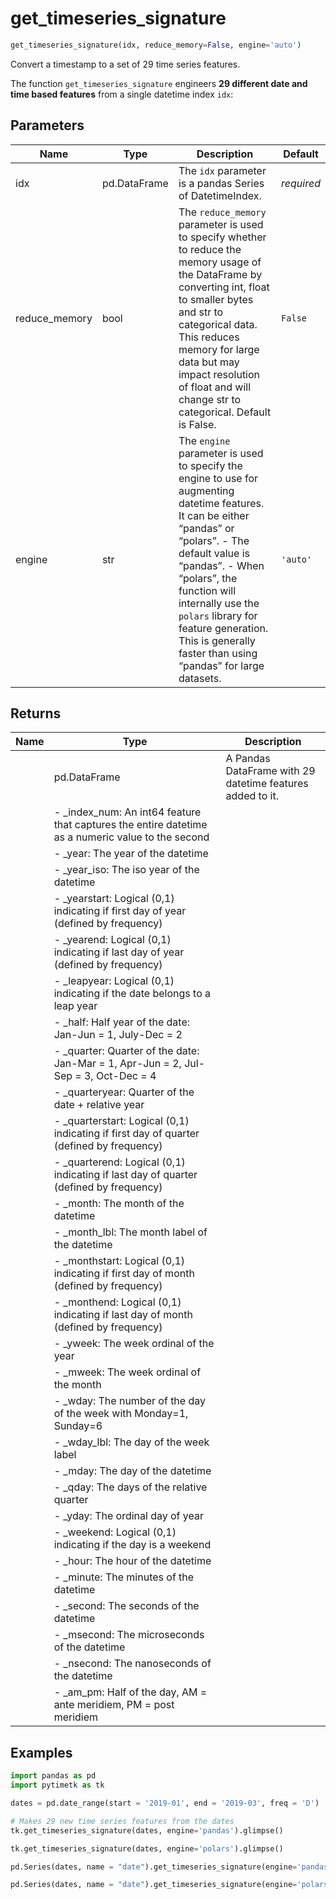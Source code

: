 # get_timeseries_signature { #pytimetk.get_timeseries_signature }

```python
get_timeseries_signature(idx, reduce_memory=False, engine='auto')
```

Convert a timestamp to a set of 29 time series features.

The function `get_timeseries_signature` engineers **29 different date and
time based features** from a single datetime index `idx`:

## Parameters {.doc-section .doc-section-parameters}

| Name          | Type         | Description                                                                                                                                                                                                                                                                                                                                 | Default    |
|---------------|--------------|---------------------------------------------------------------------------------------------------------------------------------------------------------------------------------------------------------------------------------------------------------------------------------------------------------------------------------------------|------------|
| idx           | pd.DataFrame | The `idx` parameter is a pandas Series of DatetimeIndex.                                                                                                                                                                                                                                                                                    | _required_ |
| reduce_memory | bool         | The `reduce_memory` parameter is used to specify whether to reduce the memory usage of the DataFrame by converting int, float to smaller bytes and str to categorical data. This reduces memory for large data but may impact resolution of float and will change str to categorical. Default is False.                                     | `False`    |
| engine        | str          | The `engine` parameter is used to specify the engine to use for augmenting datetime features. It can be either "pandas" or "polars".  - The default value is "pandas".  - When "polars", the function will internally use the `polars` library   for feature generation. This is generally faster than using "pandas"   for large datasets. | `'auto'`   |

## Returns {.doc-section .doc-section-returns}

| Name   | Type                                                                                              | Description                                               |
|--------|---------------------------------------------------------------------------------------------------|-----------------------------------------------------------|
|        | pd.DataFrame                                                                                      | A Pandas DataFrame with 29 datetime features added to it. |
|        | - _index_num: An int64 feature that captures the entire datetime as a numeric value to the second |                                                           |
|        | - _year: The year of the datetime                                                                 |                                                           |
|        | - _year_iso: The iso year of the datetime                                                         |                                                           |
|        | - _yearstart: Logical (0,1) indicating if first day of year (defined by frequency)                |                                                           |
|        | - _yearend: Logical (0,1) indicating if last day of year (defined by frequency)                   |                                                           |
|        | - _leapyear: Logical (0,1) indicating if the date belongs to a leap year                          |                                                           |
|        | - _half: Half year of the date: Jan-Jun = 1, July-Dec = 2                                         |                                                           |
|        | - _quarter: Quarter of the date: Jan-Mar = 1, Apr-Jun = 2, Jul-Sep = 3, Oct-Dec = 4               |                                                           |
|        | - _quarteryear: Quarter of the date + relative year                                               |                                                           |
|        | - _quarterstart: Logical (0,1) indicating if first day of quarter (defined by frequency)          |                                                           |
|        | - _quarterend: Logical (0,1) indicating if last day of quarter (defined by frequency)             |                                                           |
|        | - _month: The month of the datetime                                                               |                                                           |
|        | - _month_lbl: The month label of the datetime                                                     |                                                           |
|        | - _monthstart: Logical (0,1) indicating if first day of month (defined by frequency)              |                                                           |
|        | - _monthend: Logical (0,1) indicating if last day of month (defined by frequency)                 |                                                           |
|        | - _yweek: The week ordinal of the year                                                            |                                                           |
|        | - _mweek: The week ordinal of the month                                                           |                                                           |
|        | - _wday: The number of the day of the week with Monday=1, Sunday=6                                |                                                           |
|        | - _wday_lbl: The day of the week label                                                            |                                                           |
|        | - _mday: The day of the datetime                                                                  |                                                           |
|        | - _qday: The days of the relative quarter                                                         |                                                           |
|        | - _yday: The ordinal day of year                                                                  |                                                           |
|        | - _weekend: Logical (0,1) indicating if the day is a weekend                                      |                                                           |
|        | - _hour: The hour of the datetime                                                                 |                                                           |
|        | - _minute: The minutes of the datetime                                                            |                                                           |
|        | - _second: The seconds of the datetime                                                            |                                                           |
|        | - _msecond: The microseconds of the datetime                                                      |                                                           |
|        | - _nsecond: The nanoseconds of the datetime                                                       |                                                           |
|        | - _am_pm: Half of the day, AM = ante meridiem, PM = post meridiem                                 |                                                           |

## Examples {.doc-section .doc-section-examples}

```python
import pandas as pd
import pytimetk as tk

dates = pd.date_range(start = '2019-01', end = '2019-03', freq = 'D')
```

```python
# Makes 29 new time series features from the dates
tk.get_timeseries_signature(dates, engine='pandas').glimpse()
```

```python
tk.get_timeseries_signature(dates, engine='polars').glimpse()
```
```python
pd.Series(dates, name = "date").get_timeseries_signature(engine='pandas').glimpse()
```

```python
pd.Series(dates, name = "date").get_timeseries_signature(engine='polars').glimpse()
```
